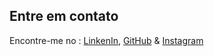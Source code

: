## Entre em contato

Encontre-me no : [LinkenIn](https://www.linkedin.com/in/ttamosauskas/), [GitHub](https://github.com/TTamosauskas/) & [Instagram](https://www.instagram.com/ttamosauskas)